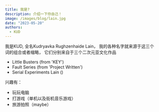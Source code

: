```yaml
---
title: 我是?
description: 介绍一下你自己！
image: /images/blog/lain.jpg
date: "2023-05-20"
authors:
  - KUD
---
```


我是KUD, 全名Kudryavka Rughzenhaide Lain， 我的各种名字就来源于这三个词的组合或者缩略， 它们分别来自于三个二次元亚文化作品

- Little Busters (from 'KEY')
- Fault Series (from 'Project Written')
- Serial Experiments Lain ()

兴趣有：

- 玩玩电脑
- 打游戏（单机以及街机音乐游戏）
- 旅游拍照（maybe）

